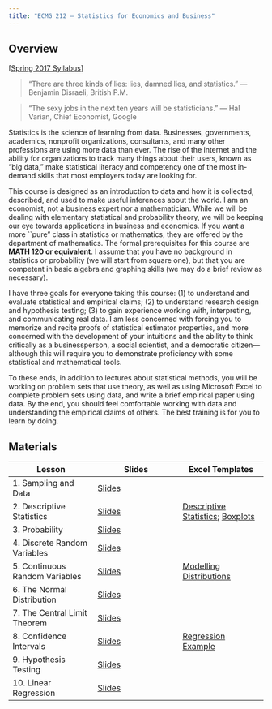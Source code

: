 ```yaml
---
title: "ECMG 212 — Statistics for Economics and Business"
---
```


## Overview

\[[Spring 2017 Syllabus](https://www.dropbox.com/s/26dxgos34p5cfhs/ECON_324_Syllabus_Safner.pdf?dl=0)\]

> "There are three kinds of lies: lies, damned lies, and statistics." --- Benjamin Disraeli, British P.M.

> "The sexy jobs in the next ten years will be statisticians." --- Hal Varian, Chief Economist, Google

Statistics is the science of learning from data. Businesses, governments, academics, nonprofit organizations, consultants, and many other professions are using more data than ever. The rise of the internet and the ability for organizations to track many things about their users, known as "big data," make statistical literacy and competency one of the most in-demand skills that most employers today are looking for.

This course is designed as an introduction to data and how it is collected, described, and used to make useful inferences about the world. I am an economist, not a business expert nor a mathematician. While we will be dealing with elementary statistical and probability theory, we will be keeping our eye towards applications in business and economics. If you want a more \`\`pure" class in statistics or mathematics, they are offered by the department of mathematics. The formal prerequisites for this course are **MATH 120 or equivalent**. I assume that you have no background in statistics or probability (we will start from square one), but that you are competent in basic algebra and graphing skills (we may do a brief review as necessary).

I have three goals for everyone taking this course: (1) to understand and evaluate statistical and empirical claims; (2) to understand research design and hypothesis testing; (3) to gain experience working with, interpreting, and communicating real data. I am less concerned with forcing you to memorize and recite proofs of statistical estimator properties, and more concerned with the development of your intuitions and the ability to think critically as a businessperson, a social scientist, and a democratic citizen---although this will require you to demonstrate proficiency with some statistical and mathematical tools.

To these ends, in addition to lectures about statistical methods, you will be working on problem sets that use theory, as well as using Microsoft Excel to complete problem sets using data, and write a brief empirical paper using data. By the end, you should feel comfortable working with data and understanding the empirical claims of others. The best training is for you to learn by doing.

## Materials

| Lesson                          | Slides                                                                                            | Excel Templates                                                                                                                                                                            |
|------------------------|------------------------|------------------------|
| 1\. Sampling and Data           | [Slides](https://www.dropbox.com/s/5nfwmwwk4ciddza/1.%20Sampling%20and%20Data.pdf?dl=0)           |                                                                                                                                                                                            |
| 2\. Descriptive Statistics      | [Slides](https://www.dropbox.com/s/pwdc364pyajrwo7/2.%20Descriptive%20Statistics.pdf?dl=0)        | [Descriptive Statistics](https://www.dropbox.com/s/e1f99uavqoj7y5e/Descriptive%20Statistics.xlsx?dl=0); [Boxplots](https://www.dropbox.com/s/rl5bzrxlckbxrvq/Boxplot%20Plotting.xlsx?dl=0) |
| 3\. Probability                 | [Slides](https://www.dropbox.com/s/gvxynpvjpv9o9bl/3.%20Probability.pdf?dl=0)                     |                                                                                                                                                                                            |
| 4\. Discrete Random Variables   | [Slides](https://www.dropbox.com/s/gmtknhr6bedeoiq/4.%20Discrete%20Random%20Variables.pdf?dl=0)   |                                                                                                                                                                                            |
| 5\. Continuous Random Variables | [Slides](https://www.dropbox.com/s/8zsxwq39zenenl7/5.%20Continuous%20Random%20Variables.pdf?dl=0) | [Modelling Distributions](https://www.dropbox.com/s/0hodippkj9z0s6b/Distributions.xlsx?dl=0)                                                                                               |
| 6\. The Normal Distribution     | [Slides](https://www.dropbox.com/s/ctvyf5ngdeapnp4/6.%20The%20Normal%20Distribution.pdf?dl=0)     |                                                                                                                                                                                            |
| 7\. The Central Limit Theorem   | [Slides](https://www.dropbox.com/s/nuxd6bpu7lvw8kr/7.%20The%20Central%20Limit%20Theorem.pdf?dl=0) |                                                                                                                                                                                            |
| 8\. Confidence Intervals        | [Slides](https://www.dropbox.com/s/7jsr90in2xhprmh/8.%20Confidence%20Intervals.pdf?dl=0)          | [Regression Example](https://www.dropbox.com/s/8gyo2epsih0iyf9/Regression%20Project%20Example.xlsx?dl=0)                                                                                   |
| 9\. Hypothesis Testing          | [Slides](https://www.dropbox.com/s/ijxnn6ib1o8jexd/9.%20Hypothesis%20Testing.pdf?dl=0)            |                                                                                                                                                                                            |
| 10\. Linear Regression          | [Slides](https://www.dropbox.com/s/8fp92ttvxgvd2yz/10.%20Linear%20Regression.pdf?dl=0)            |                                                                                                                                                                                            |
